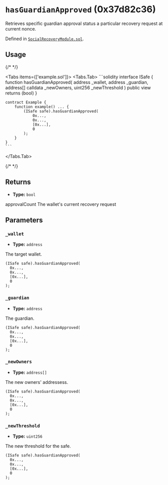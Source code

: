 



# `hasGuardianApproved` (0x37d82c36)



Retrieves specific guardian approval status a particular recovery request at current nonce.




Defined in [`SocialRecoveryModule.sol`](https://github.com/safe-global/safe-modules/tree/recovery/v0.1.0/modules/recovery/contracts/generated-markups/candide-contracts/contracts/modules/social_recovery/SocialRecoveryModule.sol#Lundefined).


## Usage

{/* <!-- vale off --> */}

<Tabs items={['example.sol']}>
  <Tabs.Tab>
    ```solidity
    interface ISafe {
        function hasGuardianApproved( address _wallet, address _guardian, address[] calldata _newOwners, uint256 _newThreshold ) public view returns (bool)
    }

    contract Example {
        function example() ... {
            (ISafe safe).hasGuardianApproved(
                0x...,
                0x...,
                [0x...],
                0
            );
        }
    }
    ```
  </Tabs.Tab>
</Tabs>

{/* <!-- vale on --> */}

## Returns



  - **Type:** `bool`

  approvalCount The wallet's current recovery request




## Parameters

### `_wallet`

  - **Type:** `address`

  The target wallet.

  ```solidity focus=2
  (ISafe safe).hasGuardianApproved(
    0x...,
    0x...,
    [0x...],
    0
  );
  ```


### `_guardian`

  - **Type:** `address`

  The guardian.

  ```solidity focus=3
  (ISafe safe).hasGuardianApproved(
    0x...,
    0x...,
    [0x...],
    0
  );
  ```


### `_newOwners`

  - **Type:** `address[]`

  The new owners' addressess.

  ```solidity focus=4
  (ISafe safe).hasGuardianApproved(
    0x...,
    0x...,
    [0x...],
    0
  );
  ```


### `_newThreshold`

  - **Type:** `uint256`

  The new threshold for the safe.

  ```solidity focus=5
  (ISafe safe).hasGuardianApproved(
    0x...,
    0x...,
    [0x...],
    0
  );
  ```





